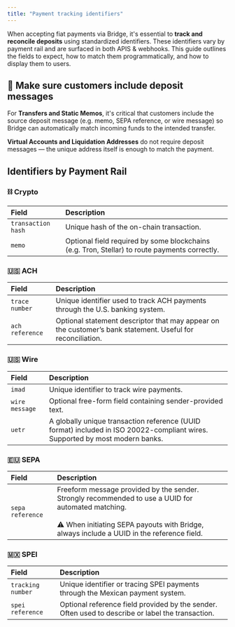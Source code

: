 ```yaml
---
title: "Payment tracking identifiers"
---
```


When accepting fiat payments via Bridge, it's essential to **track and reconcile deposits** using standardized identifiers. These identifiers vary by payment rail and are surfaced in both APIS & webhooks. This guide outlines the fields to expect, how to match them programmatically, and how to display them to users.

## **🚧 Make sure customers include deposit messages**

For **Transfers and Static Memos**, it's critical that customers include the source deposit message (e.g. memo, SEPA reference, or wire message) so Bridge can automatically match incoming funds to the intended transfer.

**Virtual Accounts and Liquidation Addresses** do not require deposit messages — the unique address itself is enough to match the payment.

## Identifiers by Payment Rail

### ⛓️ **Crypto**

| **Field**          | **Description**                                                                               |
| :----------------- | :-------------------------------------------------------------------------------------------- |
| `transaction hash` | Unique hash of the on-chain transaction.                                                      |
| `memo`             | Optional field required by some blockchains (e.g. Tron, Stellar) to route payments correctly. |

### 🇺🇸 **ACH**

| **Field**       | **Description**                                                                                            |
| :-------------- | :--------------------------------------------------------------------------------------------------------- |
| `trace number`  | Unique identifier used to track ACH payments through the U.S. banking system.                              |
| `ach reference` | Optional statement descriptor that may appear on the customer’s bank statement. Useful for reconciliation. |

### 🇺🇸 **Wire**

| **Field**      | **Description**                                                                                                              |
| :------------- | :--------------------------------------------------------------------------------------------------------------------------- |
| `imad`         | Unique identifier to track wire payments.                                                                                    |
| `wire message` | Optional free-form field containing sender-provided text.                                                                    |
| `uetr`         | A globally unique transaction reference (UUID format) included in ISO 20022-compliant wires. Supported by most modern banks. |

### 🇪🇺 **SEPA**

| **Field**        | **Description**                                                                                                                                                                                           |
| :--------------- | :-------------------------------------------------------------------------------------------------------------------------------------------------------------------------------------------------------- |
| `sepa reference` | Freeform message provided by the sender. Strongly recommended to use a UUID for automated matching.<br /><br />⚠️ When initiating SEPA payouts with Bridge, always include a UUID in the reference field. |

### 🇲🇽 **SPEI**

| **Field**         | **Description**                                                                                   |
| :---------------- | :------------------------------------------------------------------------------------------------ |
| `tracking number` | Unique identifier or tracing SPEI payments through the Mexican payment system.                    |
| `spei reference`  | Optional reference field provided by the sender. Often used to describe or label the transaction. |